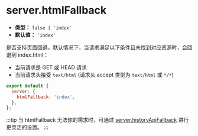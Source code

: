 # server.htmlFallback

- **类型：** `false | 'index'`
- **默认值：** `'index'`

是否支持页面回退。默认情况下，当请求满足以下条件且未找到对应资源时，会回退到 index.html：

- 当前请求是 GET 或 HEAD 请求
- 当前请求头接受 `text/html` (请求头 accept 类型为 `text/html` 或 `*/*`)

```js
export default {
  server: {
    htmlFallback: 'index',
  },
};
```

:::tip
当 htmlFallback 无法你的需求时，可通过 [server.historyApiFallback](/config/server/history-api-fallback) 进行更灵活的设置。
:::
